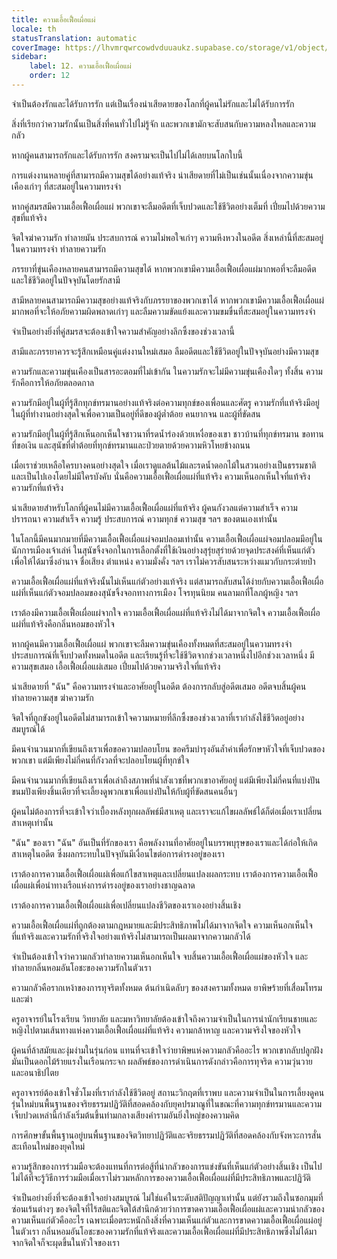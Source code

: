 ```yaml
---
title: ความเอื้อเฟื้อเผื่อแผ่
locale: th
statusTranslation: automatic
coverImage: https://lhvmrqwrcowdvduuaukz.supabase.co/storage/v1/object/public/strapi-uploads/small_cover-educacion-fundamental.webp-2d51a7828a2b1309555be27f7e2a61a0.webp
sidebar:
    label: 12. ความเอื้อเฟื้อเผื่อแผ่
    order: 12
---
```

จำเป็นต้องรักและได้รับการรัก แต่เป็นเรื่องน่าเสียดายของโลกที่ผู้คนไม่รักและไม่ได้รับการรัก

สิ่งที่เรียกว่าความรักนั้นเป็นสิ่งที่คนทั่วไปไม่รู้จัก และพวกเขามักจะสับสนกับความหลงใหลและความกลัว

หากผู้คนสามารถรักและได้รับการรัก สงครามจะเป็นไปไม่ได้เลยบนโลกใบนี้

การแต่งงานหลายคู่ที่สามารถมีความสุขได้อย่างแท้จริง น่าเสียดายที่ไม่เป็นเช่นนั้นเนื่องจากความขุ่นเคืองเก่าๆ ที่สะสมอยู่ในความทรงจำ

หากคู่สมรสมีความเอื้อเฟื้อเผื่อแผ่ พวกเขาจะลืมอดีตที่เจ็บปวดและใช้ชีวิตอย่างเต็มที่ เปี่ยมไปด้วยความสุขที่แท้จริง

จิตใจฆ่าความรัก ทำลายมัน ประสบการณ์ ความไม่พอใจเก่าๆ ความหึงหวงในอดีต สิ่งเหล่านี้ที่สะสมอยู่ในความทรงจำ ทำลายความรัก

ภรรยาที่ขุ่นเคืองหลายคนสามารถมีความสุขได้ หากพวกเขามีความเอื้อเฟื้อเผื่อแผ่มากพอที่จะลืมอดีตและใช้ชีวิตอยู่ในปัจจุบันโดยรักสามี

สามีหลายคนสามารถมีความสุขอย่างแท้จริงกับภรรยาของพวกเขาได้ หากพวกเขามีความเอื้อเฟื้อเผื่อแผ่มากพอที่จะให้อภัยความผิดพลาดเก่าๆ และลืมความขัดแย้งและความขมขื่นที่สะสมอยู่ในความทรงจำ

จำเป็นอย่างยิ่งที่คู่สมรสจะต้องเข้าใจความสำคัญอย่างลึกซึ้งของช่วงเวลานี้

สามีและภรรยาควรจะรู้สึกเหมือนคู่แต่งงานใหม่เสมอ ลืมอดีตและใช้ชีวิตอยู่ในปัจจุบันอย่างมีความสุข

ความรักและความขุ่นเคืองเป็นสารอะตอมที่ไม่เข้ากัน ในความรักจะไม่มีความขุ่นเคืองใดๆ ทั้งสิ้น ความรักคือการให้อภัยตลอดกาล

ความรักมีอยู่ในผู้ที่รู้สึกทุกข์ทรมานอย่างแท้จริงต่อความทุกข์ของเพื่อนและศัตรู ความรักที่แท้จริงมีอยู่ในผู้ที่ทำงานอย่างสุดใจเพื่อความเป็นอยู่ที่ดีของผู้ต่ำต้อย คนยากจน และผู้ที่ขัดสน

ความรักมีอยู่ในผู้ที่รู้สึกเห็นอกเห็นใจชาวนาที่รดน้ำร่องด้วยเหงื่อของเขา ชาวบ้านที่ทุกข์ทรมาน ขอทานที่ขอเงิน และสุนัขที่ต่ำต้อยที่ทุกข์ทรมานและป่วยตายด้วยความหิวโหยข้างถนน

เมื่อเราช่วยเหลือใครบางคนอย่างสุดใจ เมื่อเราดูแลต้นไม้และรดน้ำดอกไม้ในสวนอย่างเป็นธรรมชาติและเป็นไปเองโดยไม่มีใครบังคับ นั่นคือความเอื้อเฟื้อเผื่อแผ่ที่แท้จริง ความเห็นอกเห็นใจที่แท้จริง ความรักที่แท้จริง

น่าเสียดายสำหรับโลกที่ผู้คนไม่มีความเอื้อเฟื้อเผื่อแผ่ที่แท้จริง ผู้คนกังวลแต่ความสำเร็จ ความปรารถนา ความสำเร็จ ความรู้ ประสบการณ์ ความทุกข์ ความสุข ฯลฯ ของตนเองเท่านั้น

ในโลกนี้มีคนมากมายที่มีความเอื้อเฟื้อเผื่อแผ่จอมปลอมเท่านั้น ความเอื้อเฟื้อเผื่อแผ่จอมปลอมมีอยู่ในนักการเมืองเจ้าเล่ห์ ในสุนัขจิ้งจอกในการเลือกตั้งที่ใช้เงินอย่างสุรุ่ยสุร่ายด้วยจุดประสงค์ที่เห็นแก่ตัวเพื่อให้ได้มาซึ่งอำนาจ ชื่อเสียง ตำแหน่ง ความมั่งคั่ง ฯลฯ เราไม่ควรสับสนระหว่างแมวกับกระต่ายป่า

ความเอื้อเฟื้อเผื่อแผ่ที่แท้จริงนั้นไม่เห็นแก่ตัวอย่างแท้จริง แต่สามารถสับสนได้ง่ายกับความเอื้อเฟื้อเผื่อแผ่ที่เห็นแก่ตัวจอมปลอมของสุนัขจิ้งจอกทางการเมือง โจรทุนนิยม คนลามกที่โลภผู้หญิง ฯลฯ

เราต้องมีความเอื้อเฟื้อเผื่อแผ่จากใจ ความเอื้อเฟื้อเผื่อแผ่ที่แท้จริงไม่ได้มาจากจิตใจ ความเอื้อเฟื้อเผื่อแผ่ที่แท้จริงคือกลิ่นหอมของหัวใจ

หากผู้คนมีความเอื้อเฟื้อเผื่อแผ่ พวกเขาจะลืมความขุ่นเคืองทั้งหมดที่สะสมอยู่ในความทรงจำ ประสบการณ์ที่เจ็บปวดทั้งหมดในอดีต และเรียนรู้ที่จะใช้ชีวิตจากช่วงเวลาหนึ่งไปอีกช่วงเวลาหนึ่ง มีความสุขเสมอ เอื้อเฟื้อเผื่อแผ่เสมอ เปี่ยมไปด้วยความจริงใจที่แท้จริง

น่าเสียดายที่ "ฉัน" คือความทรงจำและอาศัยอยู่ในอดีต ต้องการกลับสู่อดีตเสมอ อดีตจบสิ้นผู้คน ทำลายความสุข ฆ่าความรัก

จิตใจที่ถูกขังอยู่ในอดีตไม่สามารถเข้าใจความหมายที่ลึกซึ้งของช่วงเวลาที่เรากำลังใช้ชีวิตอยู่อย่างสมบูรณ์ได้

มีคนจำนวนมากที่เขียนถึงเราเพื่อขอความปลอบโยน ขอครีมบำรุงอันล้ำค่าเพื่อรักษาหัวใจที่เจ็บปวดของพวกเขา แต่มีเพียงไม่กี่คนที่กังวลที่จะปลอบโยนผู้ที่ทุกข์ใจ

มีคนจำนวนมากที่เขียนถึงเราเพื่อเล่าถึงสภาพที่น่าสังเวชที่พวกเขาอาศัยอยู่ แต่มีเพียงไม่กี่คนที่แบ่งปันขนมปังเพียงชิ้นเดียวที่จะเลี้ยงดูพวกเขาเพื่อแบ่งปันให้กับผู้ที่ขัดสนคนอื่นๆ

ผู้คนไม่ต้องการที่จะเข้าใจว่าเบื้องหลังทุกผลลัพธ์มีสาเหตุ และเราจะแก้ไขผลลัพธ์ได้ก็ต่อเมื่อเราเปลี่ยนสาเหตุเท่านั้น

"ฉัน" ของเรา "ฉัน" อันเป็นที่รักของเรา คือพลังงานที่อาศัยอยู่ในบรรพบุรุษของเราและได้ก่อให้เกิดสาเหตุในอดีต ซึ่งผลกระทบในปัจจุบันมีเงื่อนไขต่อการดำรงอยู่ของเรา

เราต้องการความเอื้อเฟื้อเผื่อแผ่เพื่อแก้ไขสาเหตุและเปลี่ยนแปลงผลกระทบ เราต้องการความเอื้อเฟื้อเผื่อแผ่เพื่อนำทางเรือแห่งการดำรงอยู่ของเราอย่างชาญฉลาด

เราต้องการความเอื้อเฟื้อเผื่อแผ่เพื่อเปลี่ยนแปลงชีวิตของเราเองอย่างสิ้นเชิง

ความเอื้อเฟื้อเผื่อแผ่ที่ถูกต้องตามกฎหมายและมีประสิทธิภาพไม่ได้มาจากจิตใจ ความเห็นอกเห็นใจที่แท้จริงและความรักที่จริงใจอย่างแท้จริงไม่สามารถเป็นผลมาจากความกลัวได้

จำเป็นต้องเข้าใจว่าความกลัวทำลายความเห็นอกเห็นใจ จบสิ้นความเอื้อเฟื้อเผื่อแผ่ของหัวใจ และทำลายกลิ่นหอมอันโอชะของความรักในตัวเรา

ความกลัวคือรากเหง้าของการทุจริตทั้งหมด ต้นกำเนิดลับๆ ของสงครามทั้งหมด ยาพิษร้ายที่เสื่อมโทรมและฆ่า

ครูอาจารย์ในโรงเรียน วิทยาลัย และมหาวิทยาลัยต้องเข้าใจถึงความจำเป็นในการนำนักเรียนชายและหญิงไปตามเส้นทางแห่งความเอื้อเฟื้อเผื่อแผ่ที่แท้จริง ความกล้าหาญ และความจริงใจของหัวใจ

ผู้คนที่ล้าสมัยและงุ่มง่ามในรุ่นก่อน แทนที่จะเข้าใจว่ายาพิษแห่งความกลัวคืออะไร พวกเขากลับปลูกฝังมันเป็นดอกไม้ร้ายแรงในเรือนกระจก ผลลัพธ์ของการดำเนินการดังกล่าวคือการทุจริต ความวุ่นวาย และอนาธิปไตย

ครูอาจารย์ต้องเข้าใจชั่วโมงที่เรากำลังใช้ชีวิตอยู่ สถานะวิกฤตที่เราพบ และความจำเป็นในการเลี้ยงดูคนรุ่นใหม่บนพื้นฐานของจริยธรรมปฏิวัติที่สอดคล้องกับยุคปรมาณูที่ในขณะที่ความทุกข์ทรมานและความเจ็บปวดเหล่านี้กำลังเริ่มต้นขึ้นท่ามกลางเสียงคำรามอันยิ่งใหญ่ของความคิด

การศึกษาขั้นพื้นฐานอยู่บนพื้นฐานของจิตวิทยาปฏิวัติและจริยธรรมปฏิวัติที่สอดคล้องกับจังหวะการสั่นสะเทือนใหม่ของยุคใหม่

ความรู้สึกของการร่วมมือจะต้องแทนที่การต่อสู้ที่น่ากลัวของการแข่งขันที่เห็นแก่ตัวอย่างสิ้นเชิง เป็นไปไม่ได้ที่จะรู้วิธีการร่วมมือเมื่อเราไม่รวมหลักการของความเอื้อเฟื้อเผื่อแผ่ที่มีประสิทธิภาพและปฏิวัติ

จำเป็นอย่างยิ่งที่จะต้องเข้าใจอย่างสมบูรณ์ ไม่ใช่แค่ในระดับสติปัญญาเท่านั้น แต่ยังรวมถึงในซอกมุมที่ซ่อนเร้นต่างๆ ของจิตใจที่ไร้สติและจิตใต้สำนึกด้วยว่าการขาดความเอื้อเฟื้อเผื่อแผ่และความน่ากลัวของความเห็นแก่ตัวคืออะไร เฉพาะเมื่อตระหนักถึงสิ่งที่ความเห็นแก่ตัวและการขาดความเอื้อเฟื้อเผื่อแผ่อยู่ในตัวเรา กลิ่นหอมอันโอชะของความรักที่แท้จริงและความเอื้อเฟื้อเผื่อแผ่ที่มีประสิทธิภาพซึ่งไม่ได้มาจากจิตใจก็จะผุดขึ้นในหัวใจของเรา


